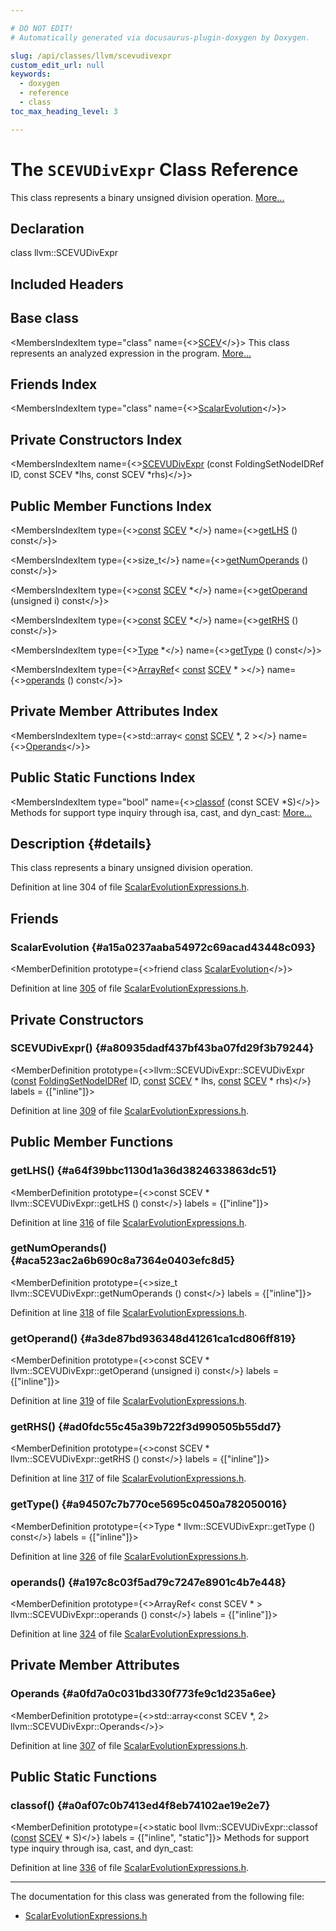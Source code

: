 ```yaml
---

# DO NOT EDIT!
# Automatically generated via docusaurus-plugin-doxygen by Doxygen.

slug: /api/classes/llvm/scevudivexpr
custom_edit_url: null
keywords:
  - doxygen
  - reference
  - class
toc_max_heading_level: 3

---
```





# The `SCEVUDivExpr` Class Reference

<DoxygenPage pluginConfig={pluginConfig}>

This class represents a binary unsigned division operation. <a href="#details">More...</a>

## Declaration

<CodeBlock>class llvm::SCEVUDivExpr</CodeBlock>

## Included Headers

<IncludesList>
<IncludesListItem
  filePath="llvm/Analysis/ScalarEvolutionExpressions.h"
  permalink="/docs/api/files/include/include/llvm/include/llvm/analysis/scalarevolutionexpressions-h"
  isLocal="true" />
</IncludesList>

## Base class

<MembersIndex>

<MembersIndexItem
  type="class"
  name={<><a href="/docs/api/classes/llvm/scev">SCEV</a></>}>
This class represents an analyzed expression in the program. <a href="/docs/api/classes/llvm/scev/#details">More...</a>
</MembersIndexItem>

</MembersIndex>

## Friends Index

<MembersIndex>

<MembersIndexItem
  type="class"
  name={<><a href="#a15a0237aaba54972c69acad43448c093">ScalarEvolution</a></>}>
</MembersIndexItem>

</MembersIndex>

## Private Constructors Index

<MembersIndex>

<MembersIndexItem
  name={<><a href="#a80935dadf437bf43ba07fd29f3b79244">SCEVUDivExpr</a> (const FoldingSetNodeIDRef ID, const SCEV &#42;lhs, const SCEV &#42;rhs)</>}>
</MembersIndexItem>

</MembersIndex>

## Public Member Functions Index

<MembersIndex>

<MembersIndexItem
  type={<><a href="/docs/api/files/lib/lib/target/lib/target/aarch64/aarch64promoteconstant-cpp/#a90f8350fecae261c25be85d38b451bff">const</a> <a href="/docs/api/classes/llvm/scev">SCEV</a> &#42;</>}
  name={<><a href="#a64f39bbc1130d1a36d3824633863dc51">getLHS</a> () const</>}>
</MembersIndexItem>

<MembersIndexItem
  type={<>size&#95;t</>}
  name={<><a href="#aca523ac2a6b690c8a7364e0403efc8d5">getNumOperands</a> () const</>}>
</MembersIndexItem>

<MembersIndexItem
  type={<><a href="/docs/api/files/lib/lib/target/lib/target/aarch64/aarch64promoteconstant-cpp/#a90f8350fecae261c25be85d38b451bff">const</a> <a href="/docs/api/classes/llvm/scev">SCEV</a> &#42;</>}
  name={<><a href="#a3de87bd936348d41261ca1cd806ff819">getOperand</a> (unsigned i) const</>}>
</MembersIndexItem>

<MembersIndexItem
  type={<><a href="/docs/api/files/lib/lib/target/lib/target/aarch64/aarch64promoteconstant-cpp/#a90f8350fecae261c25be85d38b451bff">const</a> <a href="/docs/api/classes/llvm/scev">SCEV</a> &#42;</>}
  name={<><a href="#ad0fdc55c45a39b722f3d990505b55dd7">getRHS</a> () const</>}>
</MembersIndexItem>

<MembersIndexItem
  type={<><a href="/docs/api/classes/llvm/type">Type</a> &#42;</>}
  name={<><a href="#a94507c7b770ce5695c0450a782050016">getType</a> () const</>}>
</MembersIndexItem>

<MembersIndexItem
  type={<><a href="/docs/api/classes/llvm/arrayref">ArrayRef</a>&lt; <a href="/docs/api/files/lib/lib/target/lib/target/aarch64/aarch64promoteconstant-cpp/#a90f8350fecae261c25be85d38b451bff">const</a> <a href="/docs/api/classes/llvm/scev">SCEV</a> &#42; &gt;</>}
  name={<><a href="#a197c8c03f5ad79c7247e8901c4b7e448">operands</a> () const</>}>
</MembersIndexItem>

</MembersIndex>

## Private Member Attributes Index

<MembersIndex>

<MembersIndexItem
  type={<>std::array&lt; <a href="/docs/api/files/lib/lib/target/lib/target/aarch64/aarch64promoteconstant-cpp/#a90f8350fecae261c25be85d38b451bff">const</a> <a href="/docs/api/classes/llvm/scev">SCEV</a> &#42;, 2 &gt;</>}
  name={<><a href="#a0fd7a0c031bd330f773fe9c1d235a6ee">Operands</a></>}>
</MembersIndexItem>

</MembersIndex>

## Public Static Functions Index

<MembersIndex>

<MembersIndexItem
  type="bool"
  name={<><a href="#a0af07c0b7413ed4f8eb74102ae19e2e7">classof</a> (const SCEV &#42;S)</>}>
Methods for support type inquiry through isa, cast, and dyn&#95;cast: <a href="#a0af07c0b7413ed4f8eb74102ae19e2e7">More...</a>
</MembersIndexItem>

</MembersIndex>

## Description {#details}

This class represents a binary unsigned division operation.

Definition at line 304 of file <a href="/docs/api/files/include/include/llvm/include/llvm/analysis/scalarevolutionexpressions-h">ScalarEvolutionExpressions.h</a>.

<SectionDefinition>

## Friends

### ScalarEvolution {#a15a0237aaba54972c69acad43448c093}

<MemberDefinition
  prototype={<>friend class <a href="/docs/api/classes/llvm/scalarevolution">ScalarEvolution</a></>}>

Definition at line <a href="/docs/api/files/include/include/llvm/include/llvm/analysis/scalarevolutionexpressions-h/#l00305">305</a> of file <a href="/docs/api/files/include/include/llvm/include/llvm/analysis/scalarevolutionexpressions-h">ScalarEvolutionExpressions.h</a>.
</MemberDefinition>

</SectionDefinition>

<SectionDefinition>

## Private Constructors

### SCEVUDivExpr() {#a80935dadf437bf43ba07fd29f3b79244}

<MemberDefinition
  prototype={<>llvm::SCEVUDivExpr::SCEVUDivExpr (<a href="/docs/api/files/lib/lib/target/lib/target/aarch64/aarch64promoteconstant-cpp/#a90f8350fecae261c25be85d38b451bff">const</a> <a href="/docs/api/classes/llvm/foldingsetnodeidref">FoldingSetNodeIDRef</a> ID, <a href="/docs/api/files/lib/lib/target/lib/target/aarch64/aarch64promoteconstant-cpp/#a90f8350fecae261c25be85d38b451bff">const</a> <a href="/docs/api/classes/llvm/scev">SCEV</a> &#42; lhs, <a href="/docs/api/files/lib/lib/target/lib/target/aarch64/aarch64promoteconstant-cpp/#a90f8350fecae261c25be85d38b451bff">const</a> <a href="/docs/api/classes/llvm/scev">SCEV</a> &#42; rhs)</>}
  labels = {["inline"]}>

Definition at line <a href="/docs/api/files/include/include/llvm/include/llvm/analysis/scalarevolutionexpressions-h/#l00309">309</a> of file <a href="/docs/api/files/include/include/llvm/include/llvm/analysis/scalarevolutionexpressions-h">ScalarEvolutionExpressions.h</a>.
</MemberDefinition>

</SectionDefinition>

<SectionDefinition>

## Public Member Functions

### getLHS() {#a64f39bbc1130d1a36d3824633863dc51}

<MemberDefinition
  prototype={<>const SCEV &#42; llvm::SCEVUDivExpr::getLHS () const</>}
  labels = {["inline"]}>

Definition at line <a href="/docs/api/files/include/include/llvm/include/llvm/analysis/scalarevolutionexpressions-h/#l00316">316</a> of file <a href="/docs/api/files/include/include/llvm/include/llvm/analysis/scalarevolutionexpressions-h">ScalarEvolutionExpressions.h</a>.
</MemberDefinition>

### getNumOperands() {#aca523ac2a6b690c8a7364e0403efc8d5}

<MemberDefinition
  prototype={<>size&#95;t llvm::SCEVUDivExpr::getNumOperands () const</>}
  labels = {["inline"]}>

Definition at line <a href="/docs/api/files/include/include/llvm/include/llvm/analysis/scalarevolutionexpressions-h/#l00318">318</a> of file <a href="/docs/api/files/include/include/llvm/include/llvm/analysis/scalarevolutionexpressions-h">ScalarEvolutionExpressions.h</a>.
</MemberDefinition>

### getOperand() {#a3de87bd936348d41261ca1cd806ff819}

<MemberDefinition
  prototype={<>const SCEV &#42; llvm::SCEVUDivExpr::getOperand (unsigned i) const</>}
  labels = {["inline"]}>

Definition at line <a href="/docs/api/files/include/include/llvm/include/llvm/analysis/scalarevolutionexpressions-h/#l00319">319</a> of file <a href="/docs/api/files/include/include/llvm/include/llvm/analysis/scalarevolutionexpressions-h">ScalarEvolutionExpressions.h</a>.
</MemberDefinition>

### getRHS() {#ad0fdc55c45a39b722f3d990505b55dd7}

<MemberDefinition
  prototype={<>const SCEV &#42; llvm::SCEVUDivExpr::getRHS () const</>}
  labels = {["inline"]}>

Definition at line <a href="/docs/api/files/include/include/llvm/include/llvm/analysis/scalarevolutionexpressions-h/#l00317">317</a> of file <a href="/docs/api/files/include/include/llvm/include/llvm/analysis/scalarevolutionexpressions-h">ScalarEvolutionExpressions.h</a>.
</MemberDefinition>

### getType() {#a94507c7b770ce5695c0450a782050016}

<MemberDefinition
  prototype={<>Type &#42; llvm::SCEVUDivExpr::getType () const</>}
  labels = {["inline"]}>

Definition at line <a href="/docs/api/files/include/include/llvm/include/llvm/analysis/scalarevolutionexpressions-h/#l00326">326</a> of file <a href="/docs/api/files/include/include/llvm/include/llvm/analysis/scalarevolutionexpressions-h">ScalarEvolutionExpressions.h</a>.
</MemberDefinition>

### operands() {#a197c8c03f5ad79c7247e8901c4b7e448}

<MemberDefinition
  prototype={<>ArrayRef&lt; const SCEV &#42; &gt; llvm::SCEVUDivExpr::operands () const</>}
  labels = {["inline"]}>

Definition at line <a href="/docs/api/files/include/include/llvm/include/llvm/analysis/scalarevolutionexpressions-h/#l00324">324</a> of file <a href="/docs/api/files/include/include/llvm/include/llvm/analysis/scalarevolutionexpressions-h">ScalarEvolutionExpressions.h</a>.
</MemberDefinition>

</SectionDefinition>

<SectionDefinition>

## Private Member Attributes

### Operands {#a0fd7a0c031bd330f773fe9c1d235a6ee}

<MemberDefinition
  prototype={<>std::array&lt;const SCEV &#42;, 2&gt; llvm::SCEVUDivExpr::Operands</>}>

Definition at line <a href="/docs/api/files/include/include/llvm/include/llvm/analysis/scalarevolutionexpressions-h/#l00307">307</a> of file <a href="/docs/api/files/include/include/llvm/include/llvm/analysis/scalarevolutionexpressions-h">ScalarEvolutionExpressions.h</a>.
</MemberDefinition>

</SectionDefinition>

<SectionDefinition>

## Public Static Functions

### classof() {#a0af07c0b7413ed4f8eb74102ae19e2e7}

<MemberDefinition
  prototype={<>static bool llvm::SCEVUDivExpr::classof (<a href="/docs/api/files/lib/lib/target/lib/target/aarch64/aarch64promoteconstant-cpp/#a90f8350fecae261c25be85d38b451bff">const</a> <a href="/docs/api/classes/llvm/scev">SCEV</a> &#42; S)</>}
  labels = {["inline", "static"]}>
Methods for support type inquiry through isa, cast, and dyn&#95;cast:

Definition at line <a href="/docs/api/files/include/include/llvm/include/llvm/analysis/scalarevolutionexpressions-h/#l00336">336</a> of file <a href="/docs/api/files/include/include/llvm/include/llvm/analysis/scalarevolutionexpressions-h">ScalarEvolutionExpressions.h</a>.
</MemberDefinition>

</SectionDefinition>

<hr/>

The documentation for this class was generated from the following file:

<ul>
<li><a href="/docs/api/files/include/include/llvm/include/llvm/analysis/scalarevolutionexpressions-h">ScalarEvolutionExpressions.h</a></li>
</ul>

</DoxygenPage>
